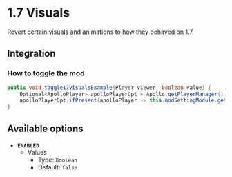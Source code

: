 # 1.7 Visuals

Revert certain visuals and animations to how they behaved on 1.7.

## Integration

### How to toggle the mod

```java
public void toggle17VisualsExample(Player viewer, boolean value) {
    Optional<ApolloPlayer> apolloPlayerOpt = Apollo.getPlayerManager().getPlayer(viewer.getUniqueId());
    apolloPlayerOpt.ifPresent(apolloPlayer -> this.modSettingModule.getOptions().set(apolloPlayer, ModOneSevenVisuals.ENABLED, value));
}
```

## Available options

- __`ENABLED`__
    - Values
        - Type: `Boolean`
        - Default: `false`

